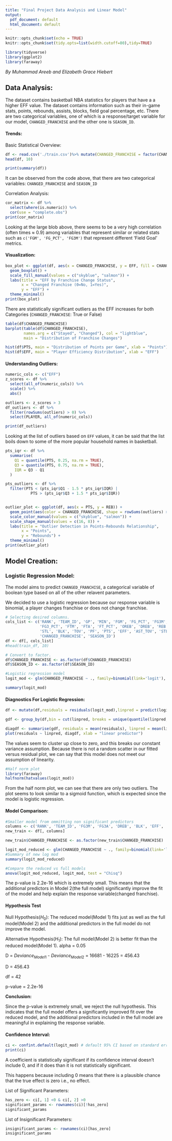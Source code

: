 ```yaml
---
title: "Final Project Data Analysis and Linear Model"
output:
  pdf_document: default
  html_document: default
---
```


```r
knitr::opts_chunk$set(echo = TRUE)
knitr::opts_chunk$set(tidy.opts=list(width.cutoff=80),tidy=TRUE)

library(tidyverse)
library(ggplot2)
library(faraway)
```

*By Muhammad Areeb and Elizabeth Grace Hiebert*

## Data Analysis:

The dataset contains basketball NBA statistics for players that have a a higher EFF value. The dataset contains information such as their in-game stats, points, rebounds, assists, blocks, field goal percentage, etc. There are two categorical variables, one of which is a response/target variable for our model, `CHANGED_FRANCHISE` and the other one is `SEASON_ID`.

#### Trends: 

Basic Statistical Overview:

```r
df <- read.csv('./train.csv')%>% mutate(CHANGED_FRANCHISE = factor(CHANGED_FRANCHISE))
head(df, 10)
```

```r
print(summary(df)) 
```

It can be observed from the code above, that there are two categorical variables: `CHANGED_FRANCHISE` and `SEASON_ID`

Correlation Analysis:

```r
cor_matrix <- df %>% 
  select(where(is.numeric)) %>% 
  cor(use = "complete.obs")
print(cor_matrix)
```

Looking at the large blob above, there seems to be a very high correlation (often times $\approx$ 0.9) among variables that represent similar or related stats such as `c('FGM', 'FG_PCT', 'FG3M')` that represent different 'Field Goal' metrics.

#### Visualization:

```r
box_plot <- ggplot(df, aes(x = CHANGED_FRANCHISE, y = EFF, fill = CHANGED_FRANCHISE)) +
  geom_boxplot() +
  scale_fill_manual(values = c("skyblue", "salmon")) +
  labs(title = "EFF by Franchise Change Status",
       x = "Changed Franchise (0=No, 1=Yes)",
       y = "EFF") +
  theme_minimal()
print(box_plot)
```

There are statistically significant outliers as the EFF increases for both Categories (`CHANGED_FRANCHISE`: True or False)

```r
table(df$CHANGED_FRANCHISE)
barplot(table(df$CHANGED_FRANCHISE),
        names.arg = c("Stayed", "Changed"), col = "lightblue", 
        main = "Distribution of Franchise Changes")

```
```r
hist(df$PTS, main = "Distribution of Points per Game", xlab = "Points")
hist(df$EFF, main = "Player Efficiency Distribution", xlab = "EFF")
```



#### Understanding Outliers:
```r
numeric_cols <- c("EFF")
z_scores <- df %>% 
  select(all_of(numeric_cols)) %>% 
  scale() %>% 
  abs()

outliers <- z_scores > 3
df_outliers <- df %>% 
  filter(rowSums(outliers) > 0) %>% 
  select(PLAYER, all_of(numeric_cols))

print(df_outliers)
```

Looking at the list of outliers based on `EFF` values, it can be said that the list boils down to some of the more popular household names in basketball.

```r
pts_iqr <- df %>% 
  summarise(
    Q1 = quantile(PTS, 0.25, na.rm = TRUE),
    Q3 = quantile(PTS, 0.75, na.rm = TRUE),
    IQR = Q3 - Q1
  )

pts_outliers <- df %>% 
  filter(PTS < (pts_iqr$Q1 - 1.5 * pts_iqr$IQR) | 
           PTS > (pts_iqr$Q3 + 1.5 * pts_iqr$IQR))


outlier_plot <- ggplot(df, aes(x = PTS, y = REB)) +
  geom_point(aes(color = CHANGED_FRANCHISE, shape = rowSums(outliers) > 0), size = 3) +
  scale_color_manual(values = c("skyblue", "salmon")) +
  scale_shape_manual(values = c(16, 8)) +
  labs(title = "Outlier Detection in Points-Rebounds Relationship",
       x = "Points",
       y = "Rebounds") +
  theme_minimal()
print(outlier_plot)
```



## Model Creation:

### Logistic Regression Model:

The model aims to predict `CHANGED_FRANCHISE`, a categorical variable of boolean type based on all of the other relavent parameters.

We decided to use a logistic regression because our response variable is binomial, a player changes franchise or does not change franchise.

```r
# Selecting desired columns.
cols_list <- c('RANK', 'TEAM_ID', 'GP', 'MIN', 'FGM', 'FG_PCT', 'FG3M', 'FG3A', 
               'FG3_PCT', 'FTM', 'FTA', 'FT_PCT', 'OREB', 'DREB', 'REB', 'AST', 
               'STL', 'BLK', 'TOV', 'PF', 'PTS', 'EFF', 'AST_TOV', 'STL_TOV', 
               'CHANGED_FRANCHISE', 'SEASON_ID')
df <- df[, cols_list]
#head(train_df, 10)

# Convert to factor.
df$CHANGED_FRANCHISE <- as.factor(df$CHANGED_FRANCHISE)
df$SEASON_ID <- as.factor(df$SEASON_ID)

#Logistic regression model
logit_mod <- glm(CHANGED_FRANCHISE ~ ., family=binomial(link='logit'), data = df)
```
```r
summary(logit_mod)
```

#### Diagnostics For Logistic Regression:

```r
df <- mutate(df,residuals = residuals(logit_mod),linpred = predict(logit_mod))

gdf <- group_by(df,bin = cut(linpred, breaks = unique(quantile(linpred, (1:100)/101))))

diagdf <- summarise(gdf, residuals = mean(residuals), linpred = mean(linpred))
plot(residuals ~ linpred, diagdf, xlab = "linear predictor")
```

The values seem to cluster up close to zero, and this breaks our constant variance assumption.
Because there is not a random scatter in our fitted versus residual plot, we can say that this model does not meet our assumption of linearity.

```r
#Half norm plot
library(faraway)
halfnorm(hatvalues(logit_mod))
```

From the half norm plot, we can see that there are only two outliers.
The plot seems to look similar to a sigmoid function, which is expected since the model is logistic regression.

#### Model Comparison:

```r
#Smaller model from ommitting non significant predictors
columns <- c('RANK', 'TEAM_ID', 'FG3M', 'FG3A', 'DREB', 'BLK', 'EFF', 'AST_TOV', 'CHANGED_FRANCHISE')
new_train <- df[, columns]

new_train$CHANGED_FRANCHISE <- as.factor(new_train$CHANGED_FRANCHISE)

logit_mod_reduced <- glm(CHANGED_FRANCHISE ~ ., family=binomial(link='logit'), data = new_train)
#Summary of new log mod
summary(logit_mod_reduced)
```
```r
#Compare the reduced vs full models
anova(logit_mod_reduced, logit_mod, test = "Chisq")
```

The p-value is 2.2e-16 which is extremely small. This means that the additional predictors in Model 2(the full model) significantly improve the fit of the model and help explain the response variable(changed franchise).

#### Hypothesis Test

Null Hypothesis($H_0$): The reduced model(Model 1) fits just as well as the full model(Model 2) and the additional predictors in the full model do not improve the model.

Alternative Hypothesis($H_1$): The full model(Model 2) is better fit than the reduced model(Model 1).
alpha = 0.05

D = $Deviance_{Model1}$ - $Deviance_{Model2}$ = 16681 - 16225 = 456.43

D = 456.43

df = 42

p-value = 2.2e-16

**Conclusion:**

Since the p-value is extremely small, we reject the null hypothesis. This indicates that the full model offers a significantly improved fit over the reduced model, and the additional predictors included in the full model are meaningful in explaining the response variable.

#### Confidence Interval:

```r
ci <- confint.default(logit_mod) # default 95% CI based on standard error.
print(ci)
```

A coefficient is statistically significant if its confidence interval doesn't include 0, and if it does than it is not statistically significant.

This happens because including 0 means that there is a plausible chance that the true effect is zero i.e., no effect.

List of Significant Parameters:

```r
has_zero <- ci[, 1] <0 & ci[, 2] >0
significant_params <- rownames(ci)[!has_zero]
significant_params
```

List of Insignificant Parameters:
```r
insignificant_params <- rownames(ci)[has_zero]
insignificant_params
```